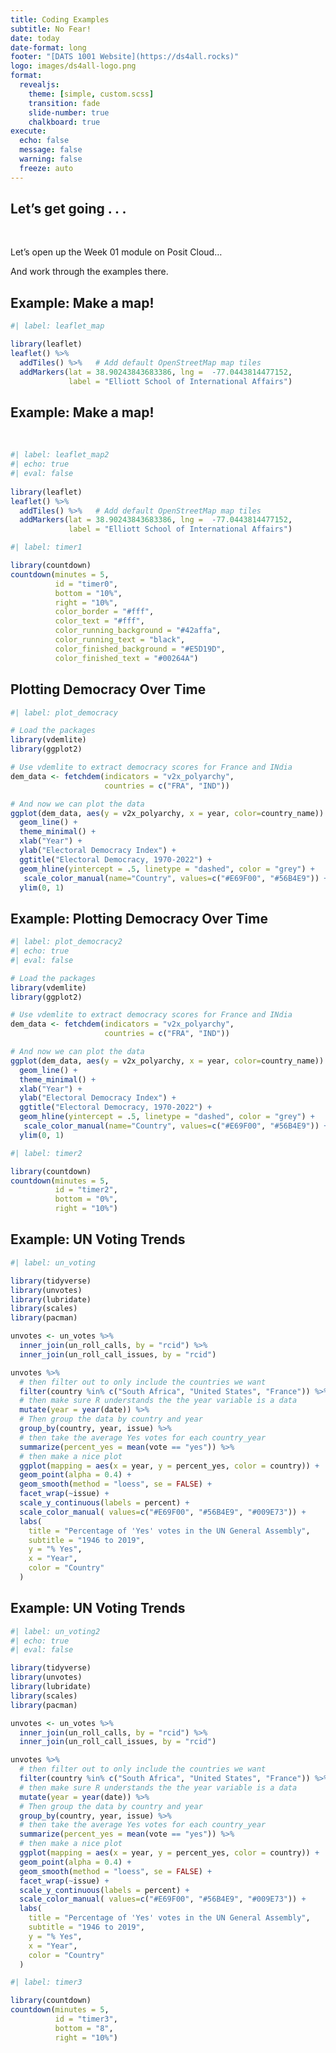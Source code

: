 ```yaml
---
title: Coding Examples
subtitle: No Fear!
date: today
date-format: long
footer: "[DATS 1001 Website](https://ds4all.rocks)"
logo: images/ds4all-logo.png
format:
  revealjs:
    theme: [simple, custom.scss]
    transition: fade
    slide-number: true
    chalkboard: true
execute:
  echo: false
  message: false
  warning: false
  freeze: auto
---
```


## Let's get going . . .

<br>

Let's open up the Week 01 module on Posit Cloud...

And work through the examples there.

## Example: Make a map!

```r
#| label: leaflet_map

library(leaflet)
leaflet() %>% 
  addTiles() %>%   # Add default OpenStreetMap map tiles
  addMarkers(lat = 38.90243843683386, lng =  -77.0443814477152, 
             label = "Elliott School of International Affairs")
```

## Example: Make a map!

<br>

```r
#| label: leaflet_map2
#| echo: true
#| eval: false
  
library(leaflet)
leaflet() %>% 
  addTiles() %>%   # Add default OpenStreetMap map tiles
  addMarkers(lat = 38.90243843683386, lng =  -77.0443814477152, 
             label = "Elliott School of International Affairs")
```

```r
#| label: timer1

library(countdown)
countdown(minutes = 5, 
          id = "timer0", 
          bottom = "10%",
          right = "10%",
          color_border = "#fff",
          color_text = "#fff",
          color_running_background = "#42affa",
          color_running_text = "black",
          color_finished_background = "#E5D19D",
          color_finished_text = "#00264A")
```

## Plotting Democracy Over Time

```r
#| label: plot_democracy

# Load the packages
library(vdemlite)
library(ggplot2)

# Use vdemlite to extract democracy scores for France and INdia
dem_data <- fetchdem(indicators = "v2x_polyarchy",
                     countries = c("FRA", "IND"))

# And now we can plot the data
ggplot(dem_data, aes(y = v2x_polyarchy, x = year, color=country_name)) +
  geom_line() +
  theme_minimal() +
  xlab("Year") +
  ylab("Electoral Democracy Index") +
  ggtitle("Electoral Democracy, 1970-2022") +
  geom_hline(yintercept = .5, linetype = "dashed", color = "grey") +
   scale_color_manual(name="Country", values=c("#E69F00", "#56B4E9")) +
  ylim(0, 1)
```

## Example: Plotting Democracy Over Time

```r
#| label: plot_democracy2
#| echo: true
#| eval: false

# Load the packages
library(vdemlite)
library(ggplot2)

# Use vdemlite to extract democracy scores for France and INdia
dem_data <- fetchdem(indicators = "v2x_polyarchy",
                     countries = c("FRA", "IND"))

# And now we can plot the data
ggplot(dem_data, aes(y = v2x_polyarchy, x = year, color=country_name)) +
  geom_line() +
  theme_minimal() +
  xlab("Year") +
  ylab("Electoral Democracy Index") +
  ggtitle("Electoral Democracy, 1970-2022") +
  geom_hline(yintercept = .5, linetype = "dashed", color = "grey") +
   scale_color_manual(name="Country", values=c("#E69F00", "#56B4E9")) +
  ylim(0, 1)
```

```r
#| label: timer2

library(countdown)
countdown(minutes = 5, 
          id = "timer2",
          bottom = "0%",
          right = "10%")
```

## Example: UN Voting Trends

```r
#| label: un_voting

library(tidyverse)
library(unvotes)
library(lubridate)
library(scales)
library(pacman)

unvotes <- un_votes %>%
  inner_join(un_roll_calls, by = "rcid") %>%
  inner_join(un_roll_call_issues, by = "rcid")

unvotes %>%
  # then filter out to only include the countries we want
  filter(country %in% c("South Africa", "United States", "France")) %>%
  # then make sure R understands the the year variable is a data
  mutate(year = year(date)) %>%
  # Then group the data by country and year
  group_by(country, year, issue) %>%
  # then take the average Yes votes for each country_year
  summarize(percent_yes = mean(vote == "yes")) %>%
  # then make a nice plot
  ggplot(mapping = aes(x = year, y = percent_yes, color = country)) +
  geom_point(alpha = 0.4) +
  geom_smooth(method = "loess", se = FALSE) +
  facet_wrap(~issue) +
  scale_y_continuous(labels = percent) +
  scale_color_manual( values=c("#E69F00", "#56B4E9", "#009E73")) +
  labs(
    title = "Percentage of 'Yes' votes in the UN General Assembly",
    subtitle = "1946 to 2019",
    y = "% Yes",
    x = "Year",
    color = "Country"
  )
```

## Example: UN Voting Trends

```r
#| label: un_voting2
#| echo: true
#| eval: false

library(tidyverse)
library(unvotes)
library(lubridate)
library(scales)
library(pacman)

unvotes <- un_votes %>%
  inner_join(un_roll_calls, by = "rcid") %>%
  inner_join(un_roll_call_issues, by = "rcid")

unvotes %>%
  # then filter out to only include the countries we want
  filter(country %in% c("South Africa", "United States", "France")) %>%
  # then make sure R understands the the year variable is a data
  mutate(year = year(date)) %>%
  # Then group the data by country and year
  group_by(country, year, issue) %>%
  # then take the average Yes votes for each country_year
  summarize(percent_yes = mean(vote == "yes")) %>%
  # then make a nice plot
  ggplot(mapping = aes(x = year, y = percent_yes, color = country)) +
  geom_point(alpha = 0.4) +
  geom_smooth(method = "loess", se = FALSE) +
  facet_wrap(~issue) +
  scale_y_continuous(labels = percent) +
  scale_color_manual( values=c("#E69F00", "#56B4E9", "#009E73")) +
  labs(
    title = "Percentage of 'Yes' votes in the UN General Assembly",
    subtitle = "1946 to 2019",
    y = "% Yes",
    x = "Year",
    color = "Country"
  )
```

```r
#| label: timer3

library(countdown)
countdown(minutes = 5, 
          id = "timer3",
          bottom = "8",
          right = "10%")
```
